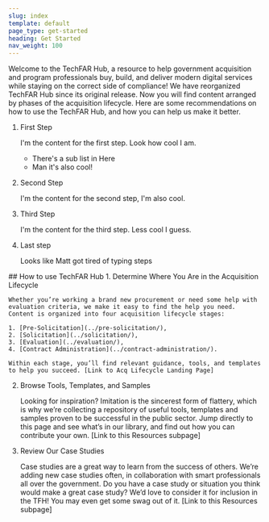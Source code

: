 ```yaml
---
slug: index
template: default
page_type: get-started
heading: Get Started
nav_weight: 100
---
```

Welcome to the TechFAR Hub, a resource to help government acquisition and program professionals buy, build, and deliver modern digital services while staying on the correct side of compliance! We have reorganized TechFAR Hub since its original release. Now you will find content arranged by phases of the acquisition lifecycle. Here are some recommendations on how to use the TechFAR Hub, and how you can help us make it better.

<MultiStep>

1. First Step

    I'm the content for the first step. Look how cool I am.
    - There's a sub list in Here
    - Man it's also cool!

2. Second Step

    I'm the content for the second step, I'm also cool.

3. Third Step

    I'm the content for the third step. Less cool I guess.

4. Last step

    Looks like Matt got tired of typing steps

</MultiStep>
## How to use TechFAR Hub

<ProcessList>
1. Determine Where You Are in the Acquisition Lifecycle

    Whether you’re working a brand new procurement or need some help with evaluation criteria, we make it easy to find the help you need. Content is organized into four acquisition lifecycle stages: 

    1. [Pre-Solicitation](../pre-solicitation/),
    2. [Solicitation](../solicitation/), 
    3. [Evaluation](../evaluation/), 
    4. [Contract Administration](../contract-administration/). 
    
    Within each stage, you’ll find relevant guidance, tools, and templates to help you succeed. [Link to Acq Lifecycle Landing Page]

2. Browse Tools, Templates, and Samples

    Looking for inspiration? Imitation is the sincerest form of flattery, which is why we’re collecting a repository of useful tools, templates and samples proven to be successful in the public sector. Jump directly to this page and see what’s in our library, and find out how you can contribute your own. [Link to this Resources subpage]

3. Review Our Case Studies

    Case studies are a great way to learn from the success of others. We’re adding new case studies often, in collaboration with smart professionals all over the government. Do you have a case study or situation you think would make a great case study? We’d love to consider it for inclusion in the TFH! You may even get some swag out of it. [Link to this Resources subpage]
</ProcessList>
